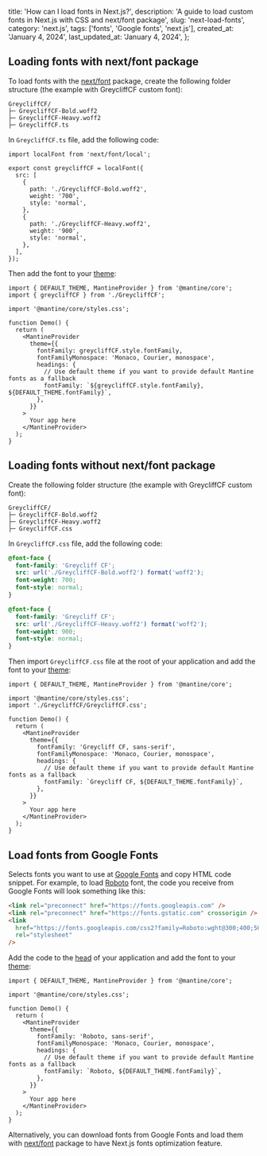 
  title: 'How can I load fonts in Next.js?',
  description:
    'A guide to load custom fonts in Next.js with CSS and next/font package',
  slug: 'next-load-fonts',
  category: 'next.js',
  tags: ['fonts', 'Google fonts', 'next.js'],
  created_at: 'January 4, 2024',
  last_updated_at: 'January 4, 2024',
};


## Loading fonts with next/font package

To load fonts with the [next/font](https://nextjs.org/docs/pages/building-your-application/optimizing/fonts)
package, create the following folder structure (the example with GreycliffCF custom font):

```plaintext
GreycliffCF/
├─ GreycliffCF-Bold.woff2
├─ GreycliffCF-Heavy.woff2
├─ GreycliffCF.ts
```

In `GreycliffCF.ts` file, add the following code:

```tsx
import localFont from 'next/font/local';

export const greycliffCF = localFont({
  src: [
    {
      path: './GreycliffCF-Bold.woff2',
      weight: '700',
      style: 'normal',
    },
    {
      path: './GreycliffCF-Heavy.woff2',
      weight: '900',
      style: 'normal',
    },
  ],
});
```

Then add the font to your [theme](https://mantine.dev/theming/theme-object/):

```tsx
import { DEFAULT_THEME, MantineProvider } from '@mantine/core';
import { greycliffCF } from './GreycliffCF';

import '@mantine/core/styles.css';

function Demo() {
  return (
    <MantineProvider
      theme={{
        fontFamily: greycliffCF.style.fontFamily,
        fontFamilyMonospace: 'Monaco, Courier, monospace',
        headings: {
          // Use default theme if you want to provide default Mantine fonts as a fallback
          fontFamily: `${greycliffCF.style.fontFamily}, ${DEFAULT_THEME.fontFamily}`,
        },
      }}
    >
      Your app here
    </MantineProvider>
  );
}
```

## Loading fonts without next/font package

Create the following folder structure (the example with GreycliffCF custom font):

```plaintext
GreycliffCF/
├─ GreycliffCF-Bold.woff2
├─ GreycliffCF-Heavy.woff2
├─ GreycliffCF.css
```

In `GreycliffCF.css` file, add the following code:

```css
@font-face {
  font-family: 'Greycliff CF';
  src: url('./GreycliffCF-Bold.woff2') format('woff2');
  font-weight: 700;
  font-style: normal;
}

@font-face {
  font-family: 'Greycliff CF';
  src: url('./GreycliffCF-Heavy.woff2') format('woff2');
  font-weight: 900;
  font-style: normal;
}
```

Then import `GreycliffCF.css` file at the root of your application and
add the font to your [theme](https://mantine.dev/theming/theme-object/):

```tsx
import { DEFAULT_THEME, MantineProvider } from '@mantine/core';

import '@mantine/core/styles.css';
import './GreycliffCF/GreycliffCF.css';

function Demo() {
  return (
    <MantineProvider
      theme={{
        fontFamily: 'Greycliff CF, sans-serif',
        fontFamilyMonospace: 'Monaco, Courier, monospace',
        headings: {
          // Use default theme if you want to provide default Mantine fonts as a fallback
          fontFamily: `Greycliff CF, ${DEFAULT_THEME.fontFamily}`,
        },
      }}
    >
      Your app here
    </MantineProvider>
  );
}
```

## Load fonts from Google Fonts

Selects fonts you want to use at [Google Fonts](https://fonts.google.com/) and copy
HTML code snippet. For example, to load [Roboto](https://fonts.google.com/specimen/Roboto)
font, the code you receive from Google Fonts will look something like this:

```html
<link rel="preconnect" href="https://fonts.googleapis.com" />
<link rel="preconnect" href="https://fonts.gstatic.com" crossorigin />
<link
  href="https://fonts.googleapis.com/css2?family=Roboto:wght@300;400;500;700&display=swap"
  rel="stylesheet"
/>
```

Add the code to the [head](https://nextjs.org/docs/pages/api-reference/components/head)
of your application and add the font to your [theme](https://mantine.dev/theming/theme-object/):

```tsx
import { DEFAULT_THEME, MantineProvider } from '@mantine/core';

import '@mantine/core/styles.css';

function Demo() {
  return (
    <MantineProvider
      theme={{
        fontFamily: 'Roboto, sans-serif',
        fontFamilyMonospace: 'Monaco, Courier, monospace',
        headings: {
          // Use default theme if you want to provide default Mantine fonts as a fallback
          fontFamily: `Roboto, ${DEFAULT_THEME.fontFamily}`,
        },
      }}
    >
      Your app here
    </MantineProvider>
  );
}
```

Alternatively, you can download fonts from Google Fonts and load them with
[next/font](https://nextjs.org/docs/pages/building-your-application/optimizing/fonts)
package to have Next.js fonts optimization feature.
